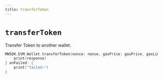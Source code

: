 ```yaml
---
title: transferToken
---
```


# `transferToken`
Transfer Token to another wallet.
```swift
MWSDK.EVM.Wallet.transferToken(nonce: nonce, gasPrice: gasPrice, gasLimit: gasLimit, to: to,amount: amount,contract: contract) { response in
    print(response)
} onFailed: {
    print("failed~")
}
```